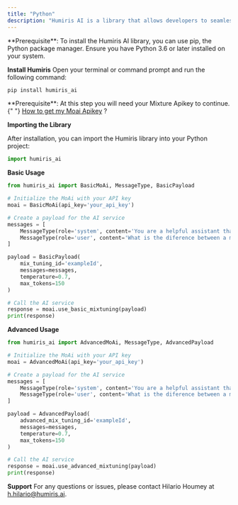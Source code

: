 ```yaml
---
title: "Python"
description: "Humiris AI is a library that allows developers to seamlessly integrate Mixture of AI Basic and Advanced into their applications. This library is designed to simplify the process of adding Mixture of AI features and functionalities, making it accessible for developers of all levels."
---
```


<Info>
  **Prerequisite**: To install the Humiris AI library, you can use pip, the
  Python package manager. Ensure you have Python 3.6 or later installed on your
  system.
</Info>

**Install Humiris**
Open your terminal or command prompt and run the following command:

```bash pip
pip install humiris_ai
```

<Info>
  **Prerequisite**: At this step you will need your Mixture Apikey to continue.{" "}
  <a href="https://platform.humiris.ai/api-key">How to get my Moai Apikey</a> ?
</Info>

**Importing the Library**

After installation, you can import the Humiris library into your Python project:

```python
import humiris_ai
```

**Basic Usage**

```python
from humiris_ai import BasicMoAi, MessageType, BasicPayload

# Initialize the MoAi with your API key
moai = BasicMoAi(api_key='your_api_key')

# Create a payload for the AI service
messages = [
    MessageType(role='system', content='You are a helpful assistant that answers questions about technology.'),
    MessageType(role='user', content='What is the diference between a microprocessor and a central processing unit?')
]

payload = BasicPayload(
    mix_tuning_id='exampleId',
    messages=messages,
    temperature=0.7,
    max_tokens=150
)

# Call the AI service
response = moai.use_basic_mixtuning(payload)
print(response)
```

**Advanced Usage**

```python
from humiris_ai import AdvancedMoAi, MessageType, AdvancedPayload

# Initialize the MoAi with your API key
moai = AdvancedMoAi(api_key='your_api_key')

# Create a payload for the AI service
messages = [
    MessageType(role='system', content='You are a helpful assistant that answers questions about technology.'),
    MessageType(role='user', content='What is the diference between a microprocessor and a central processing unit?')
]

payload = AdvancedPayload(
    advanced_mix_tuning_id='exampleId',
    messages=messages,
    temperature=0.7,
    max_tokens=150
)

# Call the AI service
response = moai.use_advanced_mixtuning(payload)
print(response)
```

**Support**
For any questions or issues, please contact Hilario Houmey at h.hilario@humiris.ai.
